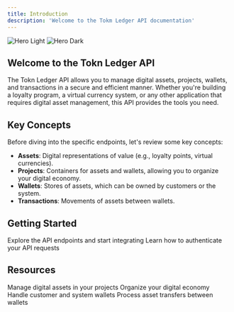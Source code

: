 ```yaml
---
title: Introduction
description: 'Welcome to the Tokm Ledger API documentation'
---
```


<img
  className="block dark:hidden"
  src="/images/hero-light.svg"
  alt="Hero Light"
/>
<img
  className="hidden dark:block"
  src="/images/hero-dark.svg"
  alt="Hero Dark"
/>

## Welcome to the Tokn Ledger API

The Tokn Ledger API allows you to manage digital assets, projects, wallets, and transactions in a secure and efficient manner. Whether you're building a loyalty program, a virtual currency system, or any other application that requires digital asset management, this API provides the tools you need.

## Key Concepts

Before diving into the specific endpoints, let's review some key concepts:

- **Assets**: Digital representations of value (e.g., loyalty points, virtual currencies).
- **Projects**: Containers for assets and wallets, allowing you to organize your digital economy.
- **Wallets**: Stores of assets, which can be owned by customers or the system.
- **Transactions**: Movements of assets between wallets.

## Getting Started

<CardGroup cols={2}>
  <Card
    title="API Reference"
    icon="code"
    href="/api-reference/introduction"
  >
    Explore the API endpoints and start integrating
  </Card>
  <Card
    title="Authentication"
    icon="lock"
    href="/api-reference/authentication"
  >
    Learn how to authenticate your API requests
  </Card>
</CardGroup>

## Resources

<CardGroup cols={2}>
  <Card
    title="Assets"
    icon="coins"
    href="/essentials/asset"
  >
    Manage digital assets in your projects
  </Card>
  <Card
    title="Projects"
    icon="folder-tree"
    href="/essentials/project"
  >
    Organize your digital economy
  </Card>
  <Card
    title="Wallets"
    icon="wallet"
    href="/essentials/wallet"
  >
    Handle customer and system wallets
  </Card>
  <Card
    title="Transactions"
    icon="money-bill-transfer"
    href="/essentials/transaction"
  >
    Process asset transfers between wallets
  </Card>
</CardGroup>
